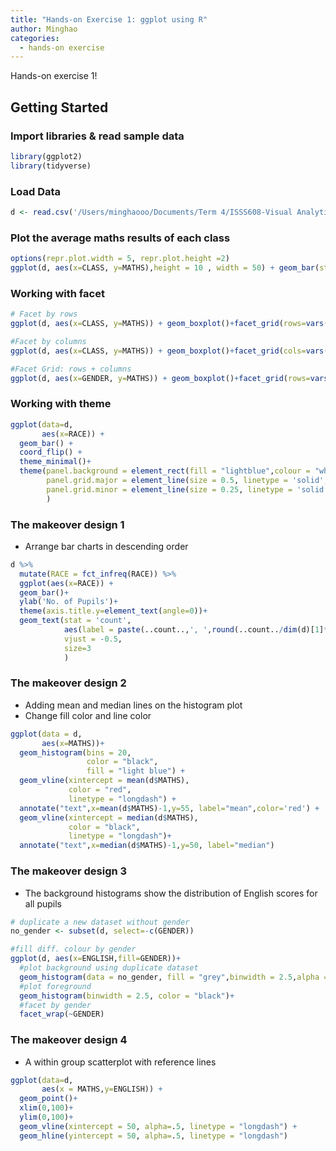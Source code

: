 ```yaml
---
title: "Hands-on Exercise 1: ggplot using R"
author: Minghao
categories:
  - hands-on exercise
---
```


::: {#hero-heading}
Hands-on exercise 1!
:::

## Getting Started

### Import libraries & read sample data

```r
library(ggplot2)
library(tidyverse)
```

### Load Data

```r
d <- read.csv('/Users/minghaooo/Documents/Term 4/ISSS608-Visual Analytics/inclass-1/Exam_data.csv')
```

### Plot the average maths results of each class

```r
options(repr.plot.width = 5, repr.plot.height =2)
ggplot(d, aes(x=CLASS, y=MATHS),height = 10 , width = 50) + geom_bar(stat = "summary",fun = "mean")
```

### Working with facet

```r
# Facet by rows
ggplot(d, aes(x=CLASS, y=MATHS)) + geom_boxplot()+facet_grid(rows=vars(GENDER))

#Facet by columns
ggplot(d, aes(x=CLASS, y=MATHS)) + geom_boxplot()+facet_grid(cols=vars(GENDER))

#Facet Grid: rows + columns
ggplot(d, aes(x=GENDER, y=MATHS)) + geom_boxplot()+facet_grid(rows=vars(GENDER), cols=vars(CLASS))
```

### Working with theme

```r
ggplot(data=d, 
       aes(x=RACE)) +
  geom_bar() +
  coord_flip() +
  theme_minimal()+
  theme(panel.background = element_rect(fill = "lightblue",colour = "white"),
        panel.grid.major = element_line(size = 0.5, linetype = 'solid',colour = "white"), 
        panel.grid.minor = element_line(size = 0.25, linetype = 'solid',colour = "white")
        )
```

### The makeover design 1

-   Arrange bar charts in descending order

```r

d %>%
  mutate(RACE = fct_infreq(RACE)) %>%
  ggplot(aes(x=RACE)) + 
  geom_bar()+ 
  ylab('No. of Pupils')+
  theme(axis.title.y=element_text(angle=0))+
  geom_text(stat = 'count', 
            aes(label = paste(..count..,', ',round(..count../dim(d)[1]*100,digits=1), '%')),
            vjust = -0.5,
            size=3
            )
```

### The makeover design 2

-   Adding mean and median lines on the histogram plot
-   Change fill color and line color

```r
ggplot(data = d,
       aes(x=MATHS))+
  geom_histogram(bins = 20,
                 color = "black",
                 fill = "light blue") +
  geom_vline(xintercept = mean(d$MATHS),
             color = "red",
             linetype = "longdash") +
  annotate("text",x=mean(d$MATHS)-1,y=55, label="mean",color='red') +
  geom_vline(xintercept = median(d$MATHS),
             color = "black",
             linetype = "longdash")+
  annotate("text",x=median(d$MATHS)-1,y=50, label="median")
```

### The makeover design 3

-   The background histograms show the distribution of English scores for all pupils

```r
# duplicate a new dataset without gender
no_gender <- subset(d, select=-c(GENDER))

#fill diff. colour by gender
ggplot(d, aes(x=ENGLISH,fill=GENDER))+
  #plot background using duplicate dataset
  geom_histogram(data = no_gender, fill = "grey",binwidth = 2.5,alpha = 0.5)+
  #plot foreground
  geom_histogram(binwidth = 2.5, color = "black")+
  #facet by gender
  facet_wrap(~GENDER)
```

### The makeover design 4

-   A within group scatterplot with reference lines

```r
ggplot(data=d,
       aes(x = MATHS,y=ENGLISH)) +
  geom_point()+
  xlim(0,100)+
  ylim(0,100)+
  geom_vline(xintercept = 50, alpha=.5, linetype = "longdash") +
  geom_hline(yintercept = 50, alpha=.5, linetype = "longdash")
```
